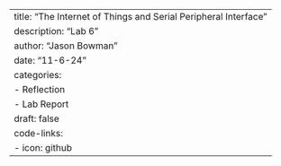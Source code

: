 ---
title: "The Internet of Things and Serial Peripheral Interface"
description: "Lab 6"
author: "Jason Bowman"
date: "11-6-24"
categories:
  - Reflection
  - Lab Report
draft: false
code-links:
  - icon: github
---
